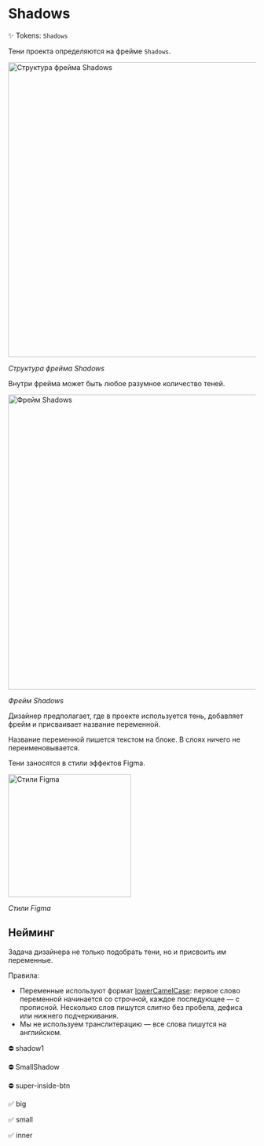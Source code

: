 
<Meta title="Design / Shadows" />

# Shadows

✨ Tokens: `Shadows`

Тени проекта определяются на фрейме `Shadows`.

<img src="images/shadows/structure.png" alt="Структура фрейма Shadows" width="600" />

_Структура фрейма Shadows_

Внутри фрейма может быть любое разумное количество теней.

<img src="images/shadows/frame.png" alt="Фрейм Shadows" width="600" />

_Фрейм Shadows_

Дизайнер предполагает, где в проекте используется тень, добавляет фрейм и присваивает название переменной.

Название переменной пишется текстом на блоке. В слоях ничего не переименовывается.

Тени заносятся в стили эффектов Figma.

<img src="images/shadows/styles.png" alt="Стили Figma" width="250" />

_Стили Figma_

## Нейминг

Задача дизайнера не только подобрать тени, но и присвоить им переменные.

Правила:

- Переменные используют формат [lowerCamelCase](https://ru.wikipedia.org/wiki/CamelCase): первое слово переменной начинается со строчной, каждое последующее — с прописной. Несколько слов пишутся слитно без пробела, дефиса или нижнего подчеркивания.
- Мы не используем транслитерацию — все слова пишутся на английском.

⛔️ shadow1

⛔️ SmallShadow

⛔️ super-inside-btn

✅ big

✅ small

✅ inner
